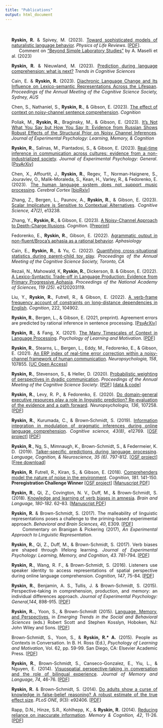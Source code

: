 ```yaml
---
title: "Publications"
output: html_document
---
```

<style type="text/css">
.title {
  display: none;
}
</style>
<div class="row" style="text-align: justify;  text-justify: inter-word; padding-top: 20px; padding-right: 20px; padding-left: 20px">

**Ryskin, R.** & Spivey, M. (2023). [Toward sophisticated models of naturalistic language behavior](https://doi.org/10.1016/j.plrev.2023.10.022). _Physics of Life Reviews_. [[PDF](pdfs/Ryskin and Spivey - 2023 - Toward sophisticated models of naturalistic langua.pdf)]. <br>
&nbsp;&nbsp;&nbsp;&nbsp;&nbsp;Comment on ["Beyond Simple Laboratory Studies"](https://doi.org/10.1016/j.plrev.2023.07.006) by A. Maselli et al. (2023)

**Ryskin, R.** & Nieuwland, M. (2023). [Prediction during language comprehension: what is next?](https://doi.org/10.1016/j.tics.2023.08.003) _Trends in Cognitive Sciences_

Cain, E. & **Ryskin, R.** (2023). [Diachronic Language Change and Its Influence on Lexico-semantic Representations Across the Lifespan](https://escholarship.org/uc/item/943334rm). _Proceedings of the Annual Meeting of the Cognitive Science Society, Sydney, AUS_

Chen, S., Nathaniel, S., **Ryskin, R.**, & Gibson, E. (2023). [The effect of context on noisy-channel sentence comprehension](https://doi.org/10.1016/j.cognition.2023.105503). _Cognition_

Poliak, M., **Ryskin, R.**, Braginsky, M., & Gibson, E. (2023). [It’s Not What You Say but How You Say It: Evidence from Russian Shows Robust Effects of the Structural Prior on Noisy Channel
Inferences](https://doi.org/10.1037/xlm0001244). _Journal of Experimental Psychology: Learning, Memory, & Cognition_

**Ryskin, R.**, Salinas, M., Piantadosi, S., & Gibson, E. (2023). [Real-time inference in communication across cultures: evidence from a non-industrialized society](https://doi.org/10.1037/xge0001345). _Journal of Experimental Psychology: General_. [[PsyArXiv](https://psyarxiv.com/ga83j/)]


Chen, X., Affourtit, J., **Ryskin, R.**, Regev, T., Norman-Haignere, S., Jouravlev, O., Malik-Moraleda, S., Kean, H., Varley, R., & Fedorenko, E. (2023). [The human language system does not support music processing](https://doi.org/10.1093/cercor/bhad087). _Cerebral Cortex_ [[bioRxiv](https://doi.org/10.1101/2021.06.01.446439)]

Zhang, Z., Bergen, L., Paunov, A., **Ryskin, R.**, & Gibson, E. (2023). [Scalar Implicature is Sensitive to Contextual Alternatives](https://doi.org/10.1111/cogs.13238). _Cognitive Science, 47(2)_, e13238. 

Zhang, Y., **Ryskin, R.**, & Gibson, E. (2023). [A Noisy-Channel Approach to Depth-Charge
Illusions](https://doi.org/10.1016/j.cognition.2022.105346). _Cognition_. [[Preprint](https://ssrn.com/abstract=4130042)]

Fedorenko, E., **Ryskin, R.**, Gibson, E. (2022). [Agrammatic output in non-fluent/Broca’s aphasia as a rational behavior](https://doi.org/10.1080/02687038.2022.2143233). _Aphasiology_

Cain, E., **Ryskin, R.**, & Yu, C. (2022). [Quantifying cross-situational statistics during parent-child
toy play](https://escholarship.org/uc/item/7w66j9bd). _Proceedings of the Annual Meeting of the Cognitive Science Society, Toronto, CA_

Rezaii, N., Mahowald, K, **Ryskin, R.**, Dickerson, B. & Gibson, E. (2022). [A Lexico-Syntactic Trade-off in Language Production: Evidence from Primary Progressive Aphasia](https://doi.org/10.1073/pnas.2120203119). _Proceedings of the National Academy of Sciences, 119 (25)_. e2120203119.

Liu, Y., **Ryskin, R.**, Futrell, R., & Gibson, E. (2022). [A verb-frame frequency account of constraints on long-distance dependencies in English](https://doi.org/10.1016/j.cognition.2021.104902). _Cognition_, 222, 104902.

**Ryskin, R.**, Bergen, L., & Gibson, E. (2021, preprint). Agreement errors are predicted by rational inference in sentence processing. [[PsyArXiv]](https://doi.org/10.31234/osf.io/uaxsq)

**Ryskin, R.**, & Fang, X. (2021). [The Many Timescales of Context in Language Processing](https://doi.org/10.1016/bs.plm.2021.08.001). _Psychology of Learning and Motivation_. [[PDF]](pdfs/Ryskin and Fang - 2021 - The many timescales of context in language process.pdf)


**Ryskin, R.**, Stearns, L., Bergen, L., Eddy, M., Fedorenko, E., & Gibson, E. (2021). [An ERP index of real-time error correction within a noisy-channel framework of human communication](https://doi.org/10.1016/j.neuropsychologia.2021.107855). _Neuropsychologia, 158_, 107855. [[UC Open Access](https://escholarship.org/uc/item/8f72t5x7)]

**Ryskin, R.**, Stevenson, S., & Heller, D. (2020). [Probabilistic weighting of perspectives in dyadic communication](https://cognitivesciencesociety.org/cogsci20/papers/0050/index.html). _Proceedings of the Annual Meeting of the Cognitive Science Society_. [[PDF](pdfs/probabilisticweighting_0525.pdf)] [[data & code](https://github.com/raryskin/dyadPT)] 

**Ryskin, R.**, Levy, R. P., & Fedorenko, E. (2020). [Do domain-general executive resources play a role in linguistic prediction? Re-evaluation of the evidence and a path forward](https://doi.org/10.1016/j.neuropsychologia.2019.107258). _Neuropsychologia, 136_, 107258. [[PDF](pdfs/Ryskin, Levy, & Fedorenko (2019).pdf)] 

**Ryskin, R.**, Kurumada, C., & Brown‐Schmidt, S. (2019). [Information integration in modulation of pragmatic inferences during online language comprehension]( https://doi.org/10.1111/cogs.12769). _Cognitive science, 43(8)_, e12769. [[OSF project](https://osf.io/5geba/)]  [[PDF](pdfs/Ryskin_Kurumada_Brown-Schmidt_2019.pdf)] 

**Ryskin, R**., Ng, S., Mimnaugh, K., Brown-Schmidt, S., & Federmeier, K. D. (2019). [Talker-specific predictions during language processing](https://doi.org/10.1080/23273798.2019.1630654). _Language, Cognition, & Neuroscience, 35 (6)_. 797-812. [[OSF project](https://osf.io/72p9m/)] [[Free download](https://www.tandfonline.com/eprint/RSZWGBBCGSPBMZZ6BCPR/full?target=10.1080/23273798.2019.1630654)]

**Ryskin, R**. Futrell, R., Kiran, S., & Gibson, E. (2018). [Comprehenders model the nature of noise in the environment](https://www.sciencedirect.com/science/article/pii/S0010027718302245). _Cognition, 181_. 141-150. __Preregistration Challenge Winner__ [[OSF project](https://osf.io/rkrha/)]  [[Manuscript PDF](pdfs/Ryskin_Futrell_Kiran_Gibson_ACCEPTED.pdf)] 

**Ryskin, R.**, Qi, Z., Covington, N. V., Duff, M., & Brown-Schmidt, S. (2018). [Knowledge and learning of verb biases in amnesia](https://www.sciencedirect.com/science/article/pii/S0093934X17302651). _Brain and Language, 180-182_. 62–83. [[Manuscript PDF](https://osf.io/h84wr)]

**Ryskin, R.** & Brown-Schmidt, S. (2017). The malleability of linguistic representations poses a challenge to the priming-based experimental approach. _Behavioral and Brain Sciences, 40_, E309. [[PDF](https://osf.io/preprints/psyarxiv/z642t)] <br>
&nbsp;&nbsp;&nbsp;&nbsp;&nbsp;Commentary on Branigan & Pickering (2017), _An Experimental Approach to Linguistic Representation_.

**Ryskin, R.**, Qi, Z., Duff, M., & Brown-Schmidt, S. (2017). Verb biases are shaped through lifelong learning. _Journal of Experimental Psychology: Learning, Memory, and Cognition, 43._ 781-794. [[PDF](pdfs/Ryskin, Qi, Duff, Brown-Schmidt (in press).pdf)]

**Ryskin, R.**, Wang, R. F., & Brown-Schmidt, S. (2016). Listeners use speaker identity to access representations of spatial perspective during online language comprehension. _Cognition, 147_, 75-84. [[PDF](pdfs/Ryskin, Wang, & Brown-Schmidt (2016).pdf)]

**Ryskin, R.**, Benjamin, A. S., Tullis, J. & Brown-Schmidt, S. (2015). Perspective-taking in comprehension, production, and memory: an individual differences approach. _Journal of Experimental Psychology: General,144_, 898-915. [[PDF](pdfs/Ryskin, Benjamin, Tullis, Brown-Schmidt (2015).pdf)]

**Ryskin, R.**., Yoon, S., & Brown-Schmidt (2015). [Language, Memory, and Perspectives](https://doi.org/10.1002/9781118900772.etrds0200), in _Emerging Trends in the Social and Behavioral Sciences_ (eds.) Robert Scott and Stephen Kosslyn, Hoboken, NJ: John Wiley and Sons. [[PDF](pdfs/Ryskin,Yoon, Brown-Schmidt (2015).pdf)]

Brown-Schmidt, S., Yoon, S., & **Ryskin, R.* A.** (2015). People as Contexts in Conversation. In B. H. Ross (Ed.), _Psychology of Learning and Motivation_, Vol. 62, pp. 59-99. San Diego, CA: Elsevier Academic Press. [[PDF](pdfs/Brown-Schmidt - Psych of Learning and Motivation.pdf)]

**Ryskin, R.**, Brown-Schmidt, S., Canseco-Gonzalez, E., Yiu, L., & Nguyen, E. (2014). [Visuospatial perspective-taking in conversation and the role of bilingual experience](https://doi.org/10.1016/j.jml.2014.04.003). _Journal of Memory and Language, 74_, 46-76. [[PDF](pdfs/Ryskin,etal2014.pdf)]

**Ryskin, R.** & Brown-Schmidt, S. (2014). [Do adults show a curse of knowledge in false-belief reasoning? A robust estimate of the true effect size](https://doi.org/10.1371/journal.pone.0092406). _PLoS ONE, 9_(3): e92406. [[PDF](pdfs/Ryskin&Brown-Schmidt(2014)-Vicki.pdf)]

Rapp, D.N., Hinze, S.R., Kohlhepp, K., & **Ryskin, R.** (2014). [Reducing reliance on inaccurate information](https://doi.org/10.3758/s13421-013-0339-0). _Memory & Cognition, 42_, 11-26.[[PDF](pdfs/Rapp, Hinze, Kohlhepp. & Ryskin, 2014.pdf)]
</div>